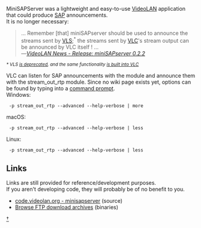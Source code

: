 {{Historical}}
MiniSAPServer was a lightweight and easy-to-use [[VideoLAN]] application that could produce [[SAP]] announcements.<br />
It is no longer necessary:
<blockquote>
<nowiki>…</nowiki> Remember [that] miniSAPserver should be used to announce the streams sent by [[VLS]];<sup>*</sup> the streams sent by [[VLC]]'s stream output can be announced by VLC itself ! <nowiki>…</nowiki><br />
―<cite>[https://www.videolan.org/news.html#news-2003-07-25 VideoLAN News - Release: miniSAPserver 0.2.2]</cite>
</blockquote>
<small>''<nowiki>*</nowiki> VLS [https://forum.videolan.org/viewtopic.php?f=3&t=11405 is deprecated], and the same functionality [https://www.videolan.org/vlc/streaming.html is built into VLC]''</small>

VLC can listen for SAP announcements with the {{docmod|sap}} module and announce them with the stream_out_rtp module. Since no wiki page exists yet, options can be found by typing into a [[command prompt]].<br />
Windows:
 {{Path to VLC|windows}} -p stream_out_rtp --advanced --help-verbose | more
macOS:
 {{Path to VLC|mac}} -p stream_out_rtp --advanced --help-verbose | less
Linux:
 {{Path to VLC|linux}} -p stream_out_rtp --advanced --help-verbose | less

== Links ==
Links are still provided for reference/development purposes.<br />
If you aren't developing code, they will probably be of no benefit to you.
* [https://code.videolan.org/videolan/minisapserver code.videolan.org - minisapserver] (source)
* [https://download.videolan.org/pub/videolan/miniSAPserver/ Browse FTP download archives] (binaries)

[[Category:VideoLAN projects|†]]